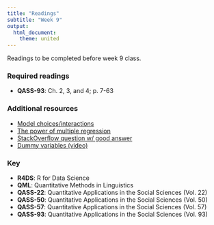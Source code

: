 ```yaml
---
title: "Readings"
subtitle: "Week 9"
output: 
  html_document: 
    theme: united
---
```


Readings to be completed before week 9 class. 

### Required readings

- **QASS-93**: Ch. 2, 3, and 4; p. 7-63


### Additional resources

- [Model choices/interactions](https://gallery.shinyapps.io/multi_regression/)
- [The power of multiple regression](http://sphweb.bumc.bu.edu/otlt/MPH-Modules/QuantCore/QuantCore11-Regression/QuantCore11-Regression4.html)
- [StackOverflow question w/ good answer](https://stats.stackexchange.com/questions/94010/understanding-dummy-manual-or-automated-variable-creation-in-glm)
- [Dummy variables (video)](https://www.youtube.com/watch?v=2s8AwoKZ-UE)



### Key 

- **R4DS**: R for Data Science
- **QML**: Quantitative Methods in Linguistics
- **QASS-22**: Quantitative Applications in the Social Sciences (Vol. 22)
- **QASS-50**: Quantitative Applications in the Social Sciences (Vol. 50)
- **QASS-57**: Quantitative Applications in the Social Sciences (Vol. 57)
- **QASS-93**: Quantitative Applications in the Social Sciences (Vol. 93)


